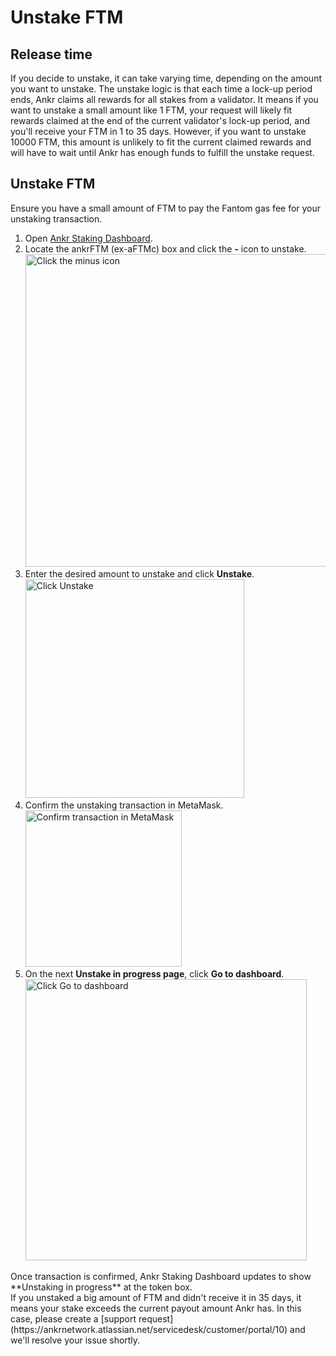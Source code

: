 
# Unstake FTM

## Release time
If you decide to unstake, it can take varying time, depending on the amount you want to unstake.
The unstake logic is that each time a lock-up period ends, Ankr claims all rewards for all stakes from a validator. 
It means if you want to unstake a small amount like 1 FTM, your request will likely fit rewards claimed at the end of the current validator's lock-up period, and you'll receive your FTM in 1 to 35 days. 
However, if you want to unstake 10000 FTM, this amount is unlikely to fit the current claimed rewards and will have to wait until Ankr has enough funds to fulfill the unstake request. 

## Unstake FTM
<Callout type="info">
Ensure you have a small amount of FTM to pay the Fantom gas fee for your unstaking transaction.
</Callout>

1. Open [Ankr Staking Dashboard](https://www.ankr.com/staking/dashboard/). 
2. Locate the ankrFTM (ex-aFTMc) box and click the **-** icon to unstake.
   <img src="/docs/staking/liquid-staking/ftm/click-minus-icon.jpg" alt="Click the minus icon" className="responsive-pic" width="500" />
3. Enter the desired amount to unstake and click **Unstake**.
   <img src="/docs/staking/liquid-staking/ftm/enter-amount-click-unstake.jpg" alt="Click Unstake" className="responsive-pic" width="350" />
6. Confirm the unstaking transaction in MetaMask.
   <img src="/docs/staking/liquid-staking/ftm/confirm-unstaking-transaction.jpg" alt="Confirm transaction in MetaMask" className="responsive-pic" width="250" />
7. On the next **Unstake in progress page**, click **Go to dashboard**.
   <img src="/docs/staking/liquid-staking/ftm/unstake-in-progress-go-to-dashboard.jpg" alt="Click Go to dashboard" className="responsive-pic" width="450" />

<Callout type="success">
Once transaction is confirmed, Ankr Staking Dashboard updates to show **Unstaking in progress** at the token box.<br/>
If you unstaked a big amount of FTM and didn't receive it in 35 days, it means your stake exceeds the current payout amount Ankr has.
In this case, please create a [support request](https://ankrnetwork.atlassian.net/servicedesk/customer/portal/10) and we'll resolve your issue shortly.
</Callout>
